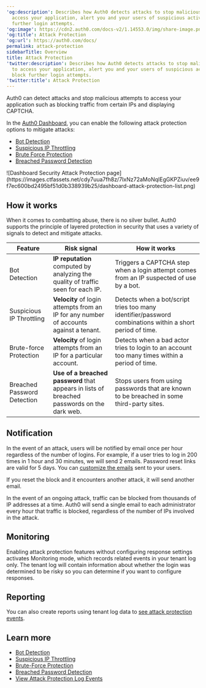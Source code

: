 ---
'og:description': Describes how Auth0 detects attacks to stop malicious attempts to
  access your application, alert you and your users of suspicious activity, and block
  further login attempts.
'og:image': https://cdn2.auth0.com/docs-v2/1.14553.0/img/share-image.png
'og:title': Attack Protection
'og:url': https://auth0.com/docs/
permalink: attack-protection
sidebarTitle: Overview
title: Attack Protection
'twitter:description': Describes how Auth0 detects attacks to stop malicious attempts
  to access your application, alert you and your users of suspicious activity, and
  block further login attempts.
'twitter:title': Attack Protection
---
Auth0 can detect attacks and stop malicious attempts to access your application such as blocking traffic from certain IPs and displaying CAPTCHA.

In the [Auth0 Dashboard](https://manage.auth0.com/#/security/attack-protection), you can enable the following <Tooltip tip="Attack Protection: Features that Auth0 provides to detect and mitigate attacks, including brute-force protection, suspicious IP throttling, breached password detection, bot detection, and adaptive multi-factor authentication." cta="View Glossary" href="/docs/glossary?term=attack+protection">attack protection</Tooltip> options to mitigate attacks:

* [Bot Detection](/docs/secure/attack-protection/bot-detection)
* [Suspicious IP Throttling](/docs/secure/attack-protection/suspicious-ip-throttling)
* [Brute Force Protection](/docs/secure/attack-protection/brute-force-protection)
* [Breached Password Detection](/docs/secure/attack-protection/breached-password-detection)

<Frame>![Dashboard Security Attack Protection page](https://images.ctfassets.net/cdy7uua7fh8z/7IxNz72aMoNqIEgGKPZiuv/ee9f7ec600bd2495bf51d0b338939b25/dashboard-attack-protection-list.png)</Frame>

## How it works

When it comes to combatting abuse, there is no silver bullet. Auth0 supports the principle of layered protection in security that uses a variety of signals to detect and mitigate attacks.

<table class="table"><thead>
<tr>
<th><strong>Feature</strong></th>
<th><strong>Risk signal</strong></th>
<th><strong>How it works</strong></th>
</tr>
</thead>
<tbody>
<tr>
<td>Bot Detection</td>
<td><strong>IP reputation</strong> computed by analyzing the quality of traffic seen for each IP.</td>
<td>Triggers a CAPTCHA step when a login attempt comes from an IP suspected of use by a bot.</td>
</tr>
<tr>
<td>Suspicious IP Throttling</td>
<td><strong>Velocity</strong> of login attempts from an IP for any number of accounts against a tenant.</td>
<td>Detects when a bot/script tries too many identifier/password combinations within a short period of time.</td>
</tr>
<tr>
<td>Brute-force Protection</td>
<td><strong>Velocity</strong> of login attempts from an IP for a particular account.</td>
<td>Detects when a bad actor tries to login to an account too many times within a period of time.</td>
</tr>
<tr>
<td>Breached Password Detection</td>
<td><strong>Use of a breached password</strong> that appears in lists of breached passwords on the dark web.</td>
<td>Stops users from using passwords that are known to be breached in some third-party sites.</td>
</tr>
</tbody>
</table>

## Notification

In the event of an attack, users will be notified by email once per hour regardless of the number of logins. For example, if a user tries to log in 200 times in 1 hour and 30 minutes, we will send 2 emails. Password reset links are valid for 5 days. You can [customize the emails](/docs/customize/email/customize-blocked-account-emails) sent to your users.

<Callout icon="file-lines" color="#0EA5E9" iconType="regular">

If you reset the block and it encounters another attack, it will send another email.

</Callout>

In the event of an ongoing attack, traffic can be blocked from thousands of IP addresses at a time. Auth0 will send a single email to each administrator every hour that traffic is blocked, regardless of the number of IPs involved in the attack.

## Monitoring

Enabling attack protection features without configuring response settings activates Monitoring mode, which records related events in your tenant log only. The tenant log will contain information about whether the login was determined to be risky so you can determine if you want to configure responses.

## Reporting

You can also create reports using tenant log data to [see attack protection events](/docs/secure/attack-protection/view-attack-protection-events).

## Learn more

* [Bot Detection](/docs/secure/attack-protection/bot-detection)
* [Suspicious IP Throttling](/docs/secure/attack-protection/suspicious-ip-throttling)
* [Brute-Force Protection](/docs/secure/attack-protection/brute-force-protection)
* [Breached Password Detection](/docs/secure/attack-protection/breached-password-detection)
* [View Attack Protection Log Events](/docs/secure/attack-protection/view-attack-protection-events)